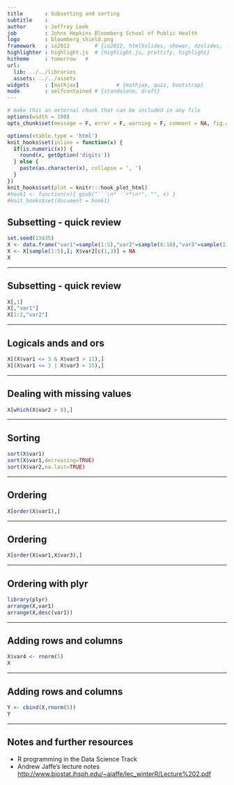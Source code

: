 ```yaml
---
title       : Subsetting and sorting
subtitle    : 
author      : Jeffrey Leek 
job         : Johns Hopkins Bloomberg School of Public Health
logo        : bloomberg_shield.png
framework   : io2012        # {io2012, html5slides, shower, dzslides, ...}
highlighter : highlight.js  # {highlight.js, prettify, highlight}
hitheme     : tomorrow   # 
url:
  lib: ../../libraries
  assets: ../../assets
widgets     : [mathjax]            # {mathjax, quiz, bootstrap}
mode        : selfcontained # {standalone, draft}
---
```



```r
# make this an external chunk that can be included in any file
options(width = 100)
opts_chunk$set(message = F, error = F, warning = F, comment = NA, fig.align = 'center', dpi = 100, tidy = F, cache.path = '.cache/', fig.path = 'fig/')

options(xtable.type = 'html')
knit_hooks$set(inline = function(x) {
  if(is.numeric(x)) {
    round(x, getOption('digits'))
  } else {
    paste(as.character(x), collapse = ', ')
  }
})
knit_hooks$set(plot = knitr:::hook_plot_html)
#hook1 <- function(x){ gsub("```\n*```r*\n*", "", x) }
#knit_hooks$set(document = hook1)
```



## Subsetting - quick review

```r
set.seed(13435)
X <- data.frame("var1"=sample(1:5),"var2"=sample(6:10),"var3"=sample(11:15))
X <- X[sample(1:5),]; X$var2[c(1,3)] = NA
X
```


---

## Subsetting - quick review

```r
X[,1]
X[,"var1"]
X[1:2,"var2"]
```


---

## Logicals ands and ors

```r
X[(X$var1 <= 3 & X$var3 > 11),]
X[(X$var1 <= 3 | X$var3 > 15),]
```

---

## Dealing with missing values

```r
X[which(X$var2 > 8),]
```

---

## Sorting

```r
sort(X$var1)
sort(X$var1,decreasing=TRUE)
sort(X$var2,na.last=TRUE)
```


---

## Ordering

```r
X[order(X$var1),]
```

---

## Ordering

```r
X[order(X$var1,X$var3),]
```

---

## Ordering with plyr

```r
library(plyr)
arrange(X,var1)
arrange(X,desc(var1))
```


---

## Adding rows and columns

```r
X$var4 <- rnorm(5)
X
```


---

## Adding rows and columns

```r
Y <- cbind(X,rnorm(5))
Y
```


---

## Notes and further resources

* R programming in the Data Science Track
* Andrew Jaffe's lecture notes [http://www.biostat.jhsph.edu/~ajaffe/lec_winterR/Lecture%202.pdf](http://www.biostat.jhsph.edu/~ajaffe/lec_winterR/Lecture%202.pdf)
